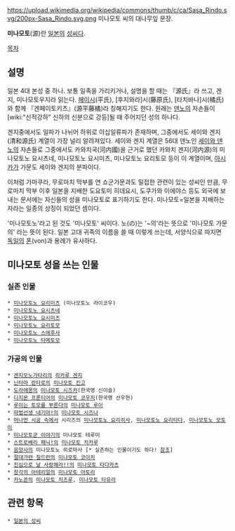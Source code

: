https://upload.wikimedia.org/wikipedia/commons/thumb/c/ca/Sasa_Rindo.svg/200px-Sasa_Rindo.svg.png
미나모토 씨의 대나무잎 문장.

'''미나모토'''(源)란 [[일본]]의 [[성씨]]다.

[[목차]]
== 설명 ==
일본 4대 본성 중 하나. 보통 일족을 가리키거나, 설명을 할 때는 『源氏』라 쓰고, 겐지, 미나모토우지라 읽는다. [[헤이시]](平氏), [후지와라]시(藤原氏), [타치바나]시(橘氏)와 함께 『겐페이토키츠』(源平藤橘)라 칭해지기도 한다. 원래는 [[덴노]]의 자손들이 [wiki:"신적강하" 신하의 신분으로 강등]될 때 주어지던 성의 하나다. 

겐지중에서도 일파가 나뉘어 하위로 이십일류파가 존재하며, 그중에서도 세이와 겐지(清和源氏) 계열이 가장 널리 알려져있다. 세이와 겐지 계열은 56대 덴노인 [[세이와 덴노]]의 자손들로 그중에서도 카와치국(河内國)을 근거로 했던 카와치 겐지(河内源)의 미나모토노 요시츠네, 미나모토노 요시미츠, 미나모토노 요리토모 등이 이 계열이며, [[아시카가]] 가문도 세이와 겐지의 분파이다.

이처럼 가마쿠라, 무로마치 막부를 연 쇼군가문과도 밀접한 관련이 있는 성씨인 만큼, 무로마치 막부 이후 일본을 지배한 도요토미 히데요시, 도쿠가와 이에야스 등도 외국에 보내는 문서에는 자신들의 성을 미나모토로 표기하기도 한다. 미나모토=일본을 지배하는 자라는 일종의 상징이 되었던 셈이다.

'미나모토노'라고 된 것도 '미나모토' 씨이다. 노(の)는 '~의'라는 뜻으로 '미나모토 가문의' 라는 뜻이 된다. 일본 고대 귀족의 이름을 쓸 때 이렇게 쓰는데, 서양식으로 따지면 [[독일]]의 [[폰]](von)과 용례가 유사하다.

== 미나모토 성을 쓰는 인물 ==
=== 실존 인물 ===
 * [[미나모토노 요리미츠]] (미나모토노 라이코우)
 * [[미나모토노 요시츠네]]
 * [[미나모토노 요시미츠]]
 * [[미나모토노 요리토모]]
 * [[미나모토노 스에후사]]
 * [[미나모토노 타메토모]] 

=== 가공의 인물 ===
 * [[겐지모노가타리]]의 [[히카루 겐지]]
 * [[닌타마 란타로]]의 [[미나모토 킨고]]
 * [[도라에몽]]의 [[미나모토 시즈카]](한국명 신이슬)
 * [[디지몬 프론티어]]의 [[미나모토 코우지]](한국명 선우현)
 * [[루이는 토모를 부른다]]의 [[미나모토 루이]]
 * [[마법선생 네기마!]]의 [[미나모토 시즈나]]
 * [[머나먼 시공 속에서]] 시리즈의 [[미나모토노 요리히사]], [[미나모토노 요리타다]], [[미나모토노 모토미]]
 * [[미나모토군 이야기]]의 미나모토 테루미
 * [[스트로베리 패닉!]]의 [[미나모토 치카루]]
 * [[음양사]]의 미나모토노 히로마사 [* 실존하는 인물이기도 하다! [http://masatokoon.blog.me/150012156965 참조]]
 * [[절대가련 칠드런]]의 [[미나모토 코이치]]
 * [[진심으로 날 사랑해라!!]]의 [[미나모토 타다카츠]]
 * [[창각의 아테리얼]]의 [[미나모토 아토리]]
 * [[카노콘]]의 [[미나모토 치즈루]], [[미나모토 타유라]]

== 관련 항목 ==
 * [[일본의 성씨]]
